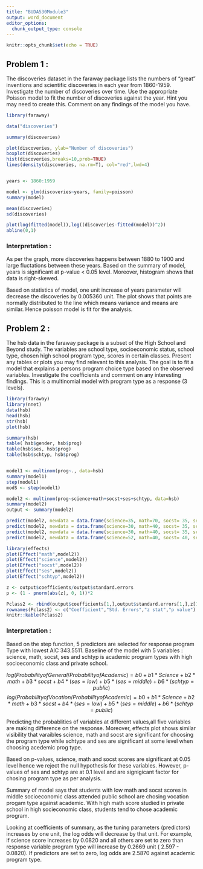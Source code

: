 ```yaml
---
title: "BUDA530Module3"
output: word_document
editor_options: 
  chunk_output_type: console
---
```


```r
knitr::opts_chunk$set(echo = TRUE)
```

## Problem 1 : 

 The discoveries dataset in the faraway package lists the numbers of "great" inventions and scientific discoveries in each year from 1860-1959.  Investigate the number of discoveries over time.  Use the appropriate Poisson model to fit the number of discoveries against the year.  Hint you may need to create this.  Comment on any findings of the model you have.



```r
library(faraway)    

data("discoveries")

summary(discoveries)

plot(discoveries, ylab="Number of discoveries")
boxplot(discoveries)
hist(discoveries,breaks=10,prob=TRUE)
lines(density(discoveries, na.rm=T), col="red",lwd=4)


years <- 1860:1959

model <- glm(discoveries~years, family=poisson)
summary(model)

mean(discoveries)
sd(discoveries)

plot(log(fitted(model)),log((discoveries-fitted(model))^2))
abline(0,1)


```

### Interpretation : 

As per the graph, more discoveries happens between 1880 to 1900 and large fluctations between these years. Based on the summary of model, years is significant at p-value < 0.05 level. Moreover, histogram shows that data is right-skewed. 

Based on statistics of model, one unit increase of years parameter will decrease the discoveries by 0.005360 unit. The plot shows that points are normally distributed to the line which means variance and means are similar. Hence poisson model is fit for the analysis.


## Problem 2 :

The hsb data in the faraway package is a subset of the High School and Beyond study.  The variables are school type, socioeconomic status, school type, chosen high school program type, scores in certain classes.  Present any tables or plots you may find relevant to this analysis.  The goal is to fit a model that explains a persons program choice type based on the observed variables.  Investigate the coefficients and comment on any interesting findings.  This is a multinomial model with program type as a response (3 levels). 

```r
library(faraway)
library(nnet)
data(hsb)
head(hsb)
str(hsb)
plot(hsb)

summary(hsb)
table( hsb$gender, hsb$prog)
table(hsb$ses, hsb$prog)
table(hsb$schtyp, hsb$prog)


model1 <- multinom(prog~., data=hsb)
summary(model1)
step(model1)
modS <- step(model1)

model2 <- multinom(prog~science+math+socst+ses+schtyp, data=hsb)
summary(model2)
output <- summary(model2)

predict(model2, newdata = data.frame(science=35, math=70, socst= 35, ses = c("high","low","middle"),schtyp=c( "private")), type="prob")
predict(model2, newdata = data.frame(science=30, math=40, socst= 35, ses=c("low","middle","high"),schtyp="public"), type="prob")
predict(model2, newdata = data.frame(science=30, math=40, socst= 35, ses="low",schtyp="public"), type="prob")
predict(model2, newdata = data.frame(science=52, math=40, socst= 40, ses="middle",schtyp="public"), type="prob")

library(effects)
plot(Effect("math",model2))
plot(Effect("science",model2))
plot(Effect("socst",model2))
plot(Effect("ses",model2))
plot(Effect("schtyp",model2))

z <- output$coefficients/output$standard.errors
p <- (1 - pnorm(abs(z), 0, 1))*2

Pclass2 <- rbind(output$coefficients[1,],output$standard.errors[1,],z[1,],p[1,])
rownames(Pclass2) <- c("Coefficient","Std. Errors","z stat","p value")
knitr::kable(Pclass2)

```

### Interpretation :

Based on the step function, 5 predictors are selected for response program Type with lowest AIC 343.5511. Baseline of the model with 5 variables : science, math, socst, ses and schtyp is academic  program types with high socioeconomic class and private school. 

$$log(Probability of General/Probability of Academic) = b0 + b1*Science + b2*math + b3*socst + b4*(ses=low) + b5*(ses=middle )+b6*(schtyp=public)$$
$$log(Probability of Vocation/Probability of Academic) = b0 + b1*Science + b2*math + b3*socst + b4*(ses=low) + b5*(ses=middle )+b6*(schtyp=public)$$

Predicting the probablities of variables at different values,all five variables are making difference on the response. Moreover, effects plot shows similar visibility that varaibles science, math and socst are significant for choosing the program type while schtype and ses are significant at some level when choosing acedemic prog type.

Based on p-values, science, math and socst scores are significant at 0.05 level hence we reject the null hypothesis for these variables. However, p-values of ses and schtyp are at 0.1 level and are signigicant factor for chosing program type as per analysis.

Summary of model says that students with low math and socst scores in middle socioeconomic class attended public school are chosing vocation progam type against academic. With high math score studied in private school in high socieconomic class, students tend to chose academic program. 

Looking at coefficients of summary, as the tuning parameters (predictors) increases by one unit, the log odds will decrease by that unit. For example, if science score increases by 0.0820 and all others are set to zero than response variable program type will increase by 0.2669 unit ( 2.597 - 0.0820).  If predictors are set to zero, log odds are 2.5870 against academic program type.





